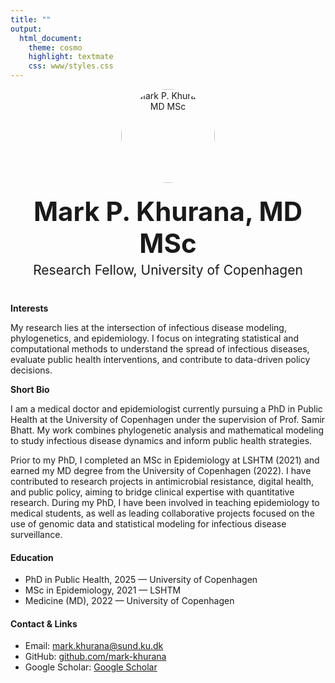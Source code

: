 ```yaml
---
title: ""
output:
  html_document:
    theme: cosmo
    highlight: textmate
    css: www/styles.css
---
```


<!-- Profile Section -->
<div style="text-align:center; margin-bottom:40px;">
  <img src="www/picture.png" alt="Mark P. Khurana, MD MSc" style="width:150px; height:150px; border-radius:50%; margin-bottom:20px;"/>
  <h1 style="margin:0; font-size:3em;">Mark P. Khurana, MD MSc</h1>
  <h3 style="margin:5px 0 0 0; font-weight:normal; font-size:1.5em;">Research Fellow, University of Copenhagen</h3>
</div>

<!-- Interests -->
<p><strong>Interests</strong></p>
<p>My research lies at the intersection of infectious disease modeling, phylogenetics, and  epidemiology. I focus on integrating statistical and computational methods to understand the spread of infectious diseases, evaluate public health interventions, and contribute to data-driven policy decisions.</p>

<!-- Short Bio -->
<p><strong>Short Bio</strong></p>
<p>I am a medical doctor and epidemiologist currently pursuing a PhD in Public Health at the University of Copenhagen under the supervision of Prof. Samir Bhatt. My work combines phylogenetic analysis and mathematical modeling to study infectious disease dynamics and inform public health strategies.</p>

<p>Prior to my PhD, I completed an MSc in Epidemiology at LSHTM (2021) and earned my MD degree from the University of Copenhagen (2022). I have contributed to research projects in antimicrobial resistance, digital health, and public policy, aiming to bridge clinical expertise with quantitative research. During my PhD, I have been involved in teaching epidemiology to medical students, as well as leading collaborative projects focused on the use of genomic data and statistical modeling for infectious disease surveillance.</p>

<!-- Education -->
<h4>Education</h4>
<ul>
  <li>PhD in Public Health, 2025 — University of Copenhagen</li>
  <li>MSc in Epidemiology, 2021 — LSHTM</li>
  <li>Medicine (MD), 2022 — University of Copenhagen</li>
</ul>

<!-- Contact & Links -->
<h4>Contact & Links</h4>
<ul>
  <li>Email: <a href="mailto:mark.khurana@sund.ku.dk">mark.khurana@sund.ku.dk</a></li>
  <li>GitHub: <a href="https://github.com/mark-khurana" target="_blank">github.com/mark-khurana</a></li>
  <li>Google Scholar: <a href="https://scholar.google.com/citations?user=gQg4gOcAAAAJ" target="_blank">Google Scholar</a></li>
</ul>
